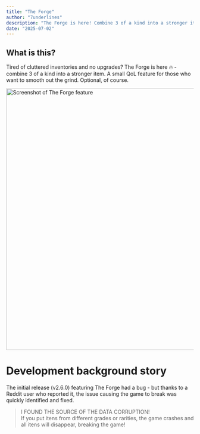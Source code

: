 ```yaml
---
title: "The Forge"
author: "7underlines"
description: "The Forge is here! Combine 3 of a kind into a stronger item. (QoL feature, optional IAP)"
date: "2025-07-02"
---
```


## What is this?

Tired of cluttered inventories and no upgrades? The Forge is here 🔥 - combine 3 of a kind into a stronger item. A small QoL feature for those who want to smooth out the grind. Optional, of course.


<Image src={forgeScreenshot} alt="Screenshot of The Forge feature" width="1400" height="700" />

# Development background story

The initial release (v2.6.0) featuring The Forge had a bug - but thanks to a Reddit user who reported it, the issue causing the game to break was quickly identified and fixed.

<BlockQuote author="Obvious_Comedian5111, on Reddit">
  I FOUND THE SOURCE OF THE DATA CORRUPTION!  
  <br />
  If you put itens from different grades or rarities, the game crashes and all itens will disappear, breaking the game!
</BlockQuote>